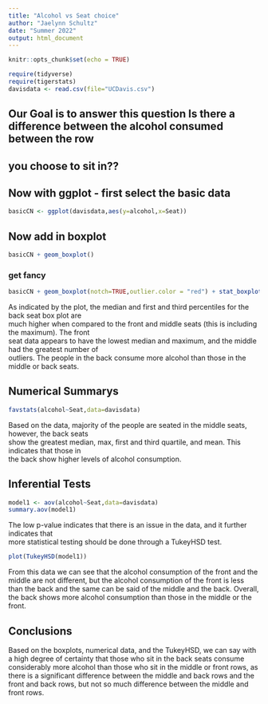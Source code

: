 ```yaml
---
title: "Alcohol vs Seat choice"
author: "Jaelynn Schultz"
date: "Summer 2022"
output: html_document
---
```


```r
knitr::opts_chunk$set(echo = TRUE)
```

```r
require(tidyverse)
require(tigerstats)
davisdata <- read.csv(file="UCDavis.csv")
```
## Our Goal is to answer this question Is there a difference between the alcohol consumed between the row
## you choose to sit in??

## Now with ggplot - first select the basic data

```r
basicCN <- ggplot(davisdata,aes(y=alcohol,x=Seat))
```
## Now add in boxplot



```r
basicCN + geom_boxplot()
```
  
  
### get fancy  

```r
basicCN + geom_boxplot(notch=TRUE,outlier.color = "red") + stat_boxplot(geom ='errorbar') + labs(title="Fancy notch boxplot \n with 2 lines")
```
  
As indicated by the plot, the median and first and third percentiles for the back seat box plot are  
much higher when compared to the front and middle seats (this is including the maximum). The front  
seat data appears to have the lowest median and maximum, and the middle had the greatest number of  
outliers. The people in the back consume more alcohol than those in the middle or back seats.  
    
## Numerical Summarys 

```r
favstats(alcohol~Seat,data=davisdata)
```
  
Based on the data, majority of the people are seated in the middle seats, however, the back seats  
show the greatest median, max, first and third quartile, and mean. This indicates that those in  
the back show higher levels of alcohol consumption. 
  
## Inferential Tests

```r
model1 <- aov(alcohol~Seat,data=davisdata)
summary.aov(model1)
```
  
The low p-value indicates that there is an issue in the data, and it further indicates that  
more statistical testing should be done through a TukeyHSD test.

```r
plot(TukeyHSD(model1))
```
  
From this data we can see that the alcohol consumption of the front and the middle are not different, but the alcohol consumption of the front is less than the back and the same can be said of the middle and the back. Overall, the back shows more alcohol consumption than those in the middle or the front.  
  
## Conclusions

Based on the boxplots, numerical data, and the TukeyHSD, we can say with a high degree of certainty that those who sit in the back seats consume considerably more alcohol than those who sit in the middle or front rows, as there is a significant difference between the middle and back rows and the front and back rows, but not so much difference between the middle and front rows. 
  